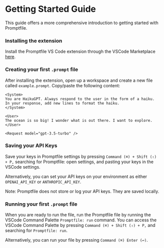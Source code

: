 
# Getting Started Guide

This guide offers a more comprehensive introduction to getting started with Promptfile.

<Steps>

### **Installing the extension**

Install the Promptfile VS Code extension through the VSCode Marketplace [here](https://marketplace.visualstudio.com/items?itemName=foundation.vscode-glass).

### **Creating your first `.prompt` file**

After installing the extension, open up a workspace and create a new file called `example.prompt`. Copy/paste the following content:

```prompt copy filename="example.prompt"
<System>
You are HaikuGPT. Always respond to the user in the form of a haiku. In your response, add new lines to format the haiku.
</System>

<User>
The ocean is so big! I wonder what is out there. I want to explore.
</User>

<Request model="gpt-3.5-turbo" />
```

### **Saving your API Keys**

Save your keys in Promptfile settings by pressing `Command (⌘) + Shift (⇧) + P,` searching for Promptfile: open settings, and pasting your keys in the VSCode settings.

Alternatively, you can set your API keys on your environment as either `OPENAI_API_KEY` or `ANTHROPIC_API_KEY`.

<Callout type="info">Note: Promptfile does not store or log your API keys. They are saved locally. </Callout>

### **Running your first `.prompt` file**

When you are ready to run the file, run the Promptfile file by running the VSCode Command Palette `Promptfile: run` command. You can access the VSCode Command Palette by pressing `Command (⌘) + Shift (⇧) + P,` and searching for `Promptfile: run`.

Alternatively, you can run your file by pressing `Command (⌘) Enter (↩)`.

<br />

</Steps>
